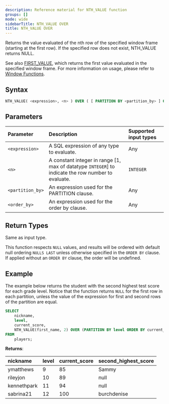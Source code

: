 ```yaml
---
description: Reference material for NTH_VALUE function
groups: []
mode: wide
sidebarTitle: NTH_VALUE OVER
title: NTH_VALUE OVER
---
```



Returns the value evaluated of the nth row of the specified window frame (starting at the first row). If the specified row does not exist, NTH_VALUE returns NULL.

See also [FIRST\_VALUE](/functions-reference/window/first-value), which returns the first value evaluated in the specified window frame. For more information on usage, please refer to [Window Functions](/functions-reference/window).

## Syntax


```sql
NTH_VALUE( <expression>, <n> ) OVER ( [ PARTITION BY <partition_by> ] ORDER BY <order_by> [ASC|DESC] )
```

## Parameters 


| Parameter | Description                                      | Supported input types | 
| :--------- | :------------------------------------------------ | :------------| 
| `<expression>`   | A SQL expression of any type to evaluate.                                                | Any |
| `<n>`     | A constant integer in range [1, max of datatype `INTEGER`] to indicate the row number to evaluate. | `INTEGER` |
| `<partition_by>` | An expression used for the PARTITION clause. | Any |
| `<order_by>` | An expression used for the order by clause. | Any |

## Return Types
Same as input type. 

This function respects `NULL` values, and results will be ordered with default null ordering `NULLS LAST` unless otherwise specified in the `ORDER BY` clause. If applied without an `ORDER BY` clause, the order will be undefined.

## Example


The example below returns the student with the second highest test score for each grade level. Notice that the function returns `NULL` for the first row in each partition, unless the value of the expression for first and second rows of the partition are equal. 

```sql
SELECT
    nickname,
    level,
    current_score,
    NTH_VALUE(first_name, 2) OVER (PARTITION BY level ORDER BY current_score DESC) second_highest_score
FROM
    players;
```

**Returns**:

| nickname | level | current_score | second_highest_score |
|:------------|:-------------|:------------|:------------------|
| ymatthews      |           9 |         85 |                Sammy |
| rileyjon      |          10 |         89 |                 null |
| kennethpark   |          11 |         94 |                 null |
| sabrina21    |          12 |        100 |              burchdenise |

